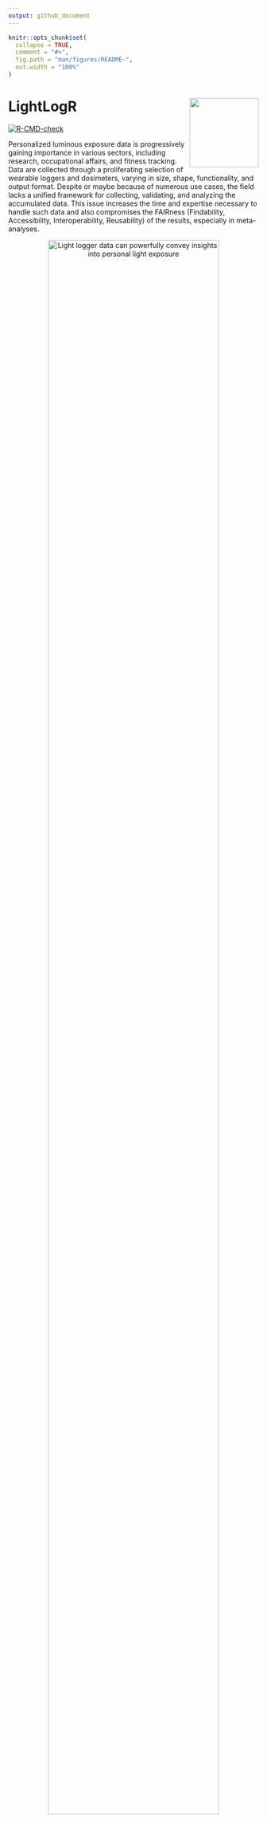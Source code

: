 ```yaml
---
output: github_document
---
```


<!-- README.md is generated from README.Rmd. Please edit that file -->

```r
knitr::opts_chunk$set(
  collapse = TRUE,
  comment = "#>",
  fig.path = "man/figures/README-",
  out.width = "100%"
)
```

# LightLogR <img src="man/figures/logo.png" align="right" height="139"/>

<!-- badges: start -->

[![R-CMD-check](https://github.com/tscnlab/LightLogR/actions/workflows/R-CMD-check.yaml/badge.svg)](https://github.com/tscnlab/LightLogR/actions/workflows/R-CMD-check.yaml)

<!-- badges: end -->

Personalized luminous exposure data is progressively gaining importance in various sectors, including research, occupational affairs, and fitness tracking. Data are collected through a proliferating selection of wearable loggers and dosimeters, varying in size, shape, functionality, and output format. Despite or maybe because of numerous use cases, the field lacks a unified framework for collecting, validating, and analyzing the accumulated data. This issue increases the time and expertise necessary to handle such data and also compromises the FAIRness (Findability, Accessibility, Interoperability, Reusability) of the results, especially in meta-analyses.

::: {style="text-align:center"}
![Light logger data can powerfully convey insights into personal light exposure](man/figures/Day.png){width="90%"}
:::

**LightLogR** is a package under development as part of the [*MeLiDos*](https://www.melidos.eu) project to address these issues. The package aims to provide tools for:

-   Generation of data and metadata files

-   Conversion of popular file formats

-   Validation of light logging data

-   Verification of crucial metadata

-   Calculation of common parameters

-   Semi-automated analysis and visualization (both command-line and GUI-based)

-   Integration of data into a unified database for cross-study analyses

##### Please note that LightLogR is work in progress! If you are interested in the project and want to know more, please give us a [message](mailto:johannes.zauner@tum.de)

Have a look at the **Example** section down below to get started, or dive into the [Articles](https://tscnlab.github.io/LightLogR/articles/index.html) to get more in depth information about how to work with the package and generate images such as the one above.

## About the creation and funding of LightLogR

**LightLogR** is developed by the [*Translational Sensory & Circadian Neuroscience*](https://www.tscnlab.org) lab, a joint group from the [Technical University of Munich](https://www.tum.de/en/) and the [Max Planck Institute for Biological Cybernetics](https://www.mpg.de/152075/biological-cybernetics).

[*MeLiDos*](https://www.melidos.eu) is a joint, [EURAMET](https://www.euramet.org)-funded project involving sixteen partners across Europe, aimed at developing a metrology and a standard workflow for wearable light logger data and optical radiation dosimeters. Its primary contributions towards fostering FAIR data include the development of a common file format, robust metadata descriptors, and an accompanying open-source software ecosystem.

[![](man/figures/Metrology_Partnership_LOGO.jpg){width="282"}](https://www.euramet.org)     ![](man/figures/Co-Funded-By-the-EU.png){width="288"}

The project (22NRM05 MeLiDos) has received funding from the European Partnership on Metrology, co-financed from the European Union's Horizon Europe Research and Innovation Programme and by the Participating States. Views and opinions expressed are however those of the author(s) only and do not necessarily reflect those of the European Union or EURAMET. Neither the European Union nor the granting authority can be held responsible for them.

## Installation

You can install the development version of LightLogR from [GitHub](https://github.com/) with:

``` r
# install.packages("devtools")
devtools::install_github("tscnlab/LightLogR")
```

## Example

Here is a quick starter on how do use **LightLogR**.

```r
library(LightLogR)
#these packages are just needed for the examples as shown.
library(flextable)
library(dplyr)
library(ggplot2)
```

### Import

You can import a light logger dataset with ease. The import functions give quick, helpful feedback about the dataset.

```r
filename <- system.file("extdata/sample_data_LYS.csv", package = "LightLogR")
dataset <- import$LYS(filename, tz = "Europe/Berlin")

dataset %>% ungroup() %>% select(Datetime, lux, kelvin, MEDI) %>%  
  slice(8000:8005) %>% flextable() %>% autofit()
```

::: {style="color: white"}
.
:::

For more complex data, there is the useful `gg_overview()` function to get an immediate grasp of your data. It was automatically called during import (set `auto.plot = FALSE` to suppress this), but really shines for datasets with multiple participants. It also indicates where data is missing, based on the measurement epochs found in the data.

```         
LLdata %>% gg_overview()
```

::: {style="text-align:center"}
![](man/figures/gg_overview2.png){width="60%"}
:::

### Visualize

Once imported, **LightLogR** allows you conveniently visualize the data.

```r
dataset %>% gg_day()
```

There is a wide range of options to the `gg_day()` function to customize the output. Have a look at the reference page (`?gg_day`) to see all options. You can also override most of the defaults, e.g., for different `color`, `facetting`, `theme` options.

```r
dataset %>% 
  gg_day(aes_col = MEDI < 250, size = 0.75) + 
  theme(legend.position = "bottom")
```

### More than one dataset

The built-in dataset `sample.data.environment` shows a combined dataset of light logger data and a second set of data - in this case unobstructed outdoor light measurements. Combined datasets can be easily visualized with `gg_day()`. The `col` parameter used on the `Id` column of the dataset allows for a color separation.

```r
sample.data.environment %>% 
  gg_day(
    start.date = "2023-08-18",
    aes_col = Id,
    scales = "fixed",
    geom = "line") + theme(legend.position = "bottom")
```

If you want to get a feeling for the data over the course of multiple days, the `gg_days()` function comes in handy. It works similar to `gg_day()`. It is also opinionated in terms of the scaling and linebreaks to only show whole days, all of which can be adjusted.

```r
sample.data.environment %>% 
  gg_days(geom = "ribbon", alpha = 0.25, col = "black")
```


With the `cut_Datetime()` function, the data can further be broken up into arbitrary time intervals. This can be used to easily compare different datasets. Just put the function in between the dataset and `gg_day()`. This makes a new variable available for plotting: `Datetime.rounded`. Just make sure, that the `geom` parameter is set to *boxplot* and the `group` parameter uses both the info from the rounded time interval (`Datetime.rounded`) and the different datasets (`Source`). The `base::interaction()` function can easily combine them. The default interval for `cut_Datetime()` is 3 hours.

```r
sample.data.environment %>% 
  cut_Datetime() %>% 
  gg_day(
    end.date = "2023-08-15",
    aes_col = Id,
    scales = "fixed",
    geom = "boxplot",
    group = interaction(Id, Datetime.rounded)) + 
  theme(legend.position = "bottom")
```

### Insights, Validation, and Processing

**LightLogR** provides a range of functions to get insight into your light logger data. Most importantly, you can search for and eliminate implicit gaps.

```r
dataset %>% gap_finder()
```

The huge amount of gaps comes from the fact that the measurement intervals are somewhat irregular between 15 and 18 seconds in this case. This leaves very little intervals to start regularly. We got this information after import, but can still get to this info through `count_difftime()`.

```r
dataset %>% ungroup() %>% count_difftime()
```

We can eliminate this through the `gap_handler()` function. This function will automatically fill in the gaps with NA values. As the most dominant interval in the dataset is now not 15 seconds anymore (because intermediate datapoints have been added), we need to specify the epoch for `gap_finder()`.

```r
dataset %>% gap_handler() %>% gap_finder(epoch = "15 sec")
```

If we want to force the data to be regular, we can use the `aggregate_Datetime()` function. This will aggregate the data to the specified epoch. There are sensible defaults on how to aggregate numeric, categorical, and logical data. You can also specify your own aggregation functions.

```r
dataset %>% aggregate_Datetime(unit = "15 sec") %>% gap_finder()
```

Now, very few gaps are left (every time the the lagged epochs lead to a completely skipped regular epoch). The function can also be used to conveniently change the interval to arbitrary values, e.g., `"5 mins"`, or `"1 hour"`.